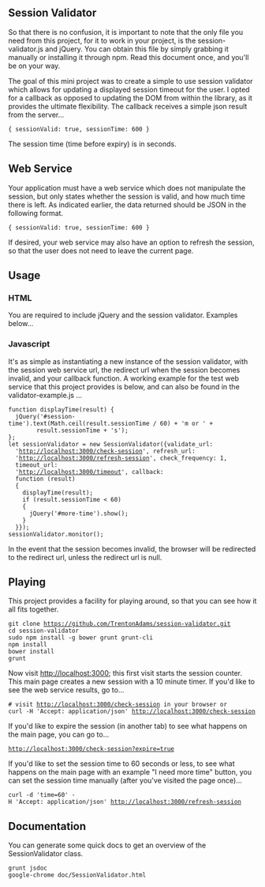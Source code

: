 == Session Validator ==
So that there is no confusion, it is important to note that the only file you
need from this project, for it to work in your project, is the
session-validator.js and jQuery.  You can obtain this file by simply grabbing
it manually or installing it through npm.  Read this document once, and you'll
be on your way.

The goal of this mini project was to create a simple to use session validator
which allows for updating a displayed session timeout for the user.  I opted for
a callback as opposed to updating the DOM from within the library, as it
provides the ultimate flexibility.  The callback receives a simple json result
from the server...

 { sessionValid: true, sessionTime: 600 }

The session time (time before expiry) is in seconds.

== Web Service ==
Your application must have a web service which does not manipulate the session,
but only states whether the session is valid, and how much time there is left.
As indicated earlier, the data returned should be JSON in the following format.

 { sessionValid: true, sessionTime: 600 }

If desired, your web service may also have an option to refresh the session,
so that the user does not need to leave the current page.

== Usage ==
=== HTML ===
You are required to include jQuery and the session validator.  Examples below...

  <script type="text/javascript" src="/components/jquery/dist/jquery.min.js"></script>
  <script type="text/javascript" src="/js/session-validator.js"></script>

=== Javascript ===
It's as simple as instantiating a new instance of the session validator, with
the session web service url, the redirect url when the session becomes invalid,
and your callback function.  A working example for the test web service
that this project provides is below, and can also be found in the
validator-example.js ...

 function displayTime(result) {
   jQuery('#session-time').text(Math.ceil(result.sessionTime / 60) + 'm or ' +
         result.sessionTime + 's');
 };
 let sessionValidator = new SessionValidator({validate_url:
   'http://localhost:3000/check-session', refresh_url:
   'http://localhost:3000/refresh-session', check_frequency: 1,
   timeout_url:
   'http://localhost:3000/timeout', callback:
   function (result)
   {
     displayTime(result);
     if (result.sessionTime < 60)
     {
       jQuery('#more-time').show();
     }
   }});
 sessionValidator.monitor();

In the event that the session becomes invalid, the browser will be redirected
to the redirect url, unless the redirect url is null.

== Playing ==
This project provides a facility for playing around, so  that you can see how
it all fits together.

 git clone https://github.com/TrentonAdams/session-validator.git
 cd session-validator
 sudo npm install -g bower grunt grunt-cli
 npm install
 bower install
 grunt

Now visit http://localhost:3000; this first visit starts the session counter.
This main page creates a new session with a 10 minute timer.  If you'd like to
see the web service results, go to...

 # visit http://localhost:3000/check-session in your browser or
 curl -H 'Accept: application/json' http://localhost:3000/check-session

If you'd like to expire the session (in another tab) to see what happens on the
main page, you can go to...

 http://localhost:3000/check-session?expire=true

If you'd like to set the session time to 60 seconds or less, to see what
happens on the main page with an example "I need more time" button, you can
set the session time manually (after you've visited the page once)...

 curl -d 'time=60' -H 'Accept: application/json' http://localhost:3000/refresh-session

== Documentation ==
You can generate some quick docs to get an overview of the SessionValidator
class.

 grunt jsdoc
 google-chrome doc/SessionValidator.html
